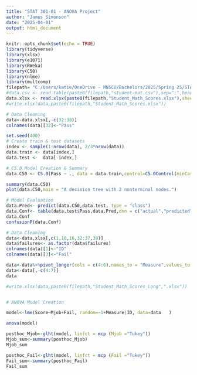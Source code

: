 ---
title: "STAT 301-01 - ANOVA Project"
author: "James Simonson"
date: "2025-04-01"
output: html_document
---

```{r setup, include=FALSE}
knitr::opts_chunk$set(echo = TRUE)
library(tidyverse)
library(xlsx)
library(e1071)
library(RWeka)
library(C50)
library(nlme)
library(multcomp)
filepath= "C:/Users/katie/OneDrive - MNSCU/Bachelors/2025/Spring 25/STAT 301-01 - ANOVA & Multivariate/Project/Data/"
#data.csv <- read.table(paste0(filepath,"student-mat.csv"),sep=";",header=TRUE)
data.xlsx <- read.xlsx(paste0(filepath,"Student_Math_Scores.xlsx"),sheetIndex = 1,stringsAsFactors=T)
#write.xlsx(data,paste0(filepath,"Student_Math_Scores.xlsx"))
```

```{r C5.0 Data Assessment}
# Data Cleaning
data<-data.xlsx[,-c(32:38)]
colnames(data)[32]<-"Pass"

set.seed(400)
# Create train & test datasets 
index <- sample(1:nrow(data), 2/3*nrow(data))
data.train <- data[index,]
data.test <-  data[-index,]

# C5.0 Model Creation & Summary
data.C50 <- C5.0(Pass ~ ., data = data.train,control=C5.0Control(minCases=23))

summary(data.C50)
plot(data.C50,main = "A decision tree with 2 nonterminal nodes.")

# Model Evaluation
data.Pred<- predict(data.C50,data.test, type = "class")
data.Conf<- table(data.test$Pass,data.Pred,dnn = c("actual","predicted"))
data.Conf
confusionP(data.Conf)
```


```{r ANOVA of Mjob & Failures}
# Data Cleaning
data<-data.xlsx[,c(1,10,16,32:37,39)]
data$failures<- as.factor(data$failures)
colnames(data)[1]<-"ID"
colnames(data)[3]<-"Fail"

data<-data%>%pivot_longer(cols = c(4:6),names_to = "Measure",values_to = "Score")
data<-data[,-c(4:7)]
data

#write.xlsx(data,paste0(filepath,"Student_Math_Scores_Long",".xlsx"))


# ANOVA Model Creation

model<-lme(Score~Mjob+Fail, random=~1+Measure|ID, data=data   )

anova(model)

```
```{r Mjob Posthoc}
posthoc_Mjob<-glht(model, linfct = mcp (Mjob ="Tukey"))
Mjob_sum<-summary(posthoc_Mjob)
Mjob_sum
```

```{r Failures Posthoc}
posthoc_Fail<-glht(model, linfct = mcp (Fail ="Tukey"))
Fail_sum<-summary(posthoc_Fail)
Fail_sum
```

